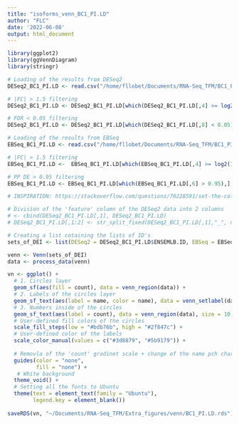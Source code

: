 ```yaml
---
title: "isoforms_venn_BC1_PI.LD"
author: "FLC"
date: '2022-06-08'
output: html_document
---
```

```r
library(ggplot2)
library(ggVennDiagram)
library(stringr)
```



```r
# Loading of the results from DESeq2
DESeq2_BC1_PI.LD <- read.csv("/home/fllobet/Documents/RNA-Seq_TFM/BC1_PI.LD/ISOFORMS/BC1_PI.iF.LD.SF.Results_a_0.05.csv", sep = ";")

# |FC| > 1.5 filtering
DESeq2_BC1_PI.LD <- DESeq2_BC1_PI.LD[which(DESeq2_BC1_PI.LD[,4] >= log2(1.5) | DESeq2_BC1_PI.LD[,4] <= -log2(1.5)),]

# FDR < 0.05 filtering 
DESeq2_BC1_PI.LD <- DESeq2_BC1_PI.LD[which(DESeq2_BC1_PI.LD[,8] < 0.05),]

# Loading of the results from EBSeq
EBSeq_BC1_PI.LD <- read.csv("/home/fllobet/Documents/RNA-Seq_TFM/BC1_PI.LD/ISOFORMS/EBSeq/BC1_PI.iF.LD_EBrb.Results.csv", sep = ";")

# |FC| > 1.5 filtering
EBSeq_BC1_PI.LD <-  EBSeq_BC1_PI.LD[which(EBSeq_BC1_PI.LD[,4] >= log2(1.5) | EBSeq_BC1_PI.LD[,4] <= -log2(1.5)),]

# PP DE > 0.95 filtering 
EBSeq_BC1_PI.LD <- EBSeq_BC1_PI.LD[which(EBSeq_BC1_PI.LD[,6] > 0.95),]
```

```r
# INSPIRATION: https://stackoverflow.com/questions/70228591/set-the-color-of-categories-in-venn-diagram-in-r

# Division of the 'feature' column of the DESeq2 data into 2 columns 
# <- cbind(DESeq2_BC1_PI.LD[,1], DESeq2_BC1_PI.LD)
# DESeq2_BC1_PI.LD[,1:2] <- str_split_fixed(DESeq2_BC1_PI.LD[,1],"_", n = 2) 

# Creating a list cotaining the lists of ID's
sets_of_DEI <- list(DESeq2 = DESeq2_BC1_PI.LD$ENSEMLB.ID, EBSeq = EBSeq_BC1_PI.LD$ENSEMBL.ID)

venn <- Venn(sets_of_DEI)
data <- process_data(venn)

vn <- ggplot() + 
  # 1. Circles layer
  geom_sf(aes(fill = count), data = venn_region(data)) +
  # 2. Labels of the circles layer
  geom_sf_text(aes(label = name, color = name), data = venn_setlabel(data), fontface = "bold", size = 6, nudge_y = 0.4) +
  # 3. Numbers inside of the circles
  geom_sf_text(aes(label = count), data = venn_region(data), size = 10, fontface = "bold", color = "#FFFFFF") +
  # User-defined fill colors of the circles
  scale_fill_steps(low = "#bdb76b", high = "#2f847c") +
  # User-defined color of the labels
  scale_color_manual(values = c("#3d8879", "#5b9179")) + 
  
  # Removla of the 'count' gradinet scale + change of the name pch character
  guides(color = "none",
         fill = "none") +
   # White background
  theme_void() + 
  # Setting all the fonts to Ubuntu
  theme(text = element_text(family = "Ubuntu"),
        legend.key = element_blank()) 
 
saveRDS(vn, "~/Documents/RNA-Seq_TFM/Extra_figures/venn/BC1_PI.LD.rds")


```

